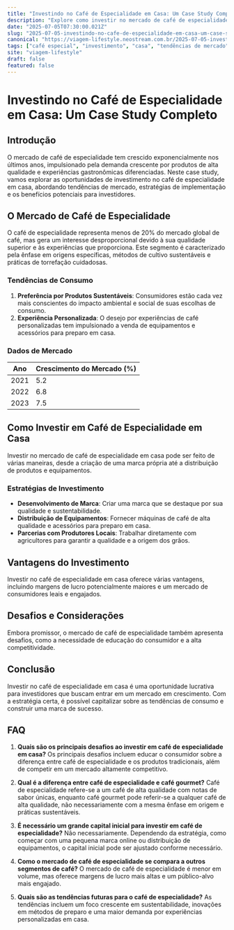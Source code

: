 ```yaml
---
title: "Investindo no Café de Especialidade em Casa: Um Case Study Completo"
description: "Explore como investir no mercado de café de especialidade em casa pode ser uma estratégia promissora, considerando tendências e vantagens do setor."
date: "2025-07-05T07:30:00.021Z"
slug: "2025-07-05-investindo-no-cafe-de-especialidade-em-casa-um-case-study-completo"
canonical: "https://viagem-lifestyle.neostream.com.br/2025-07-05-investindo-no-cafe-de-especialidade-em-casa-um-case-study-completo"
tags: ["café especial", "investimento", "casa", "tendências de mercado", "gastronomia"]
site: "viagem-lifestyle"
draft: false
featured: false
---
```


# Investindo no Café de Especialidade em Casa: Um Case Study Completo

## Introdução
O mercado de café de especialidade tem crescido exponencialmente nos últimos anos, impulsionado pela demanda crescente por produtos de alta qualidade e experiências gastronômicas diferenciadas. Neste case study, vamos explorar as oportunidades de investimento no café de especialidade em casa, abordando tendências de mercado, estratégias de implementação e os benefícios potenciais para investidores.

## O Mercado de Café de Especialidade
O café de especialidade representa menos de 20% do mercado global de café, mas gera um interesse desproporcional devido à sua qualidade superior e às experiências que proporciona. Este segmento é caracterizado pela ênfase em origens específicas, métodos de cultivo sustentáveis e práticas de torrefação cuidadosas.

### Tendências de Consumo
1. **Preferência por Produtos Sustentáveis**: Consumidores estão cada vez mais conscientes do impacto ambiental e social de suas escolhas de consumo.
2. **Experiência Personalizada**: O desejo por experiências de café personalizadas tem impulsionado a venda de equipamentos e acessórios para preparo em casa.

### Dados de Mercado
| Ano | Crescimento do Mercado (%) |
|-----|---------------------------|
| 2021 | 5.2 |
| 2022 | 6.8 |
| 2023 | 7.5 |

## Como Investir em Café de Especialidade em Casa
Investir no mercado de café de especialidade em casa pode ser feito de várias maneiras, desde a criação de uma marca própria até a distribuição de produtos e equipamentos.

### Estratégias de Investimento
- **Desenvolvimento de Marca**: Criar uma marca que se destaque por sua qualidade e sustentabilidade.
- **Distribuição de Equipamentos**: Fornecer máquinas de café de alta qualidade e acessórios para preparo em casa.
- **Parcerias com Produtores Locais**: Trabalhar diretamente com agricultores para garantir a qualidade e a origem dos grãos.

## Vantagens do Investimento
Investir no café de especialidade em casa oferece várias vantagens, incluindo margens de lucro potencialmente maiores e um mercado de consumidores leais e engajados.

## Desafios e Considerações
Embora promissor, o mercado de café de especialidade também apresenta desafios, como a necessidade de educação do consumidor e a alta competitividade.

## Conclusão
Investir no café de especialidade em casa é uma oportunidade lucrativa para investidores que buscam entrar em um mercado em crescimento. Com a estratégia certa, é possível capitalizar sobre as tendências de consumo e construir uma marca de sucesso.

## FAQ

1. **Quais são os principais desafios ao investir em café de especialidade em casa?**
   Os principais desafios incluem educar o consumidor sobre a diferença entre café de especialidade e os produtos tradicionais, além de competir em um mercado altamente competitivo.

2. **Qual é a diferença entre café de especialidade e café gourmet?**
   Café de especialidade refere-se a um café de alta qualidade com notas de sabor únicas, enquanto café gourmet pode referir-se a qualquer café de alta qualidade, não necessariamente com a mesma ênfase em origem e práticas sustentáveis.

3. **É necessário um grande capital inicial para investir em café de especialidade?**
   Não necessariamente. Dependendo da estratégia, como começar com uma pequena marca online ou distribuição de equipamentos, o capital inicial pode ser ajustado conforme necessário.

4. **Como o mercado de café de especialidade se compara a outros segmentos de café?**
   O mercado de café de especialidade é menor em volume, mas oferece margens de lucro mais altas e um público-alvo mais engajado.

5. **Quais são as tendências futuras para o café de especialidade?**
   As tendências incluem um foco crescente em sustentabilidade, inovações em métodos de preparo e uma maior demanda por experiências personalizadas em casa.
